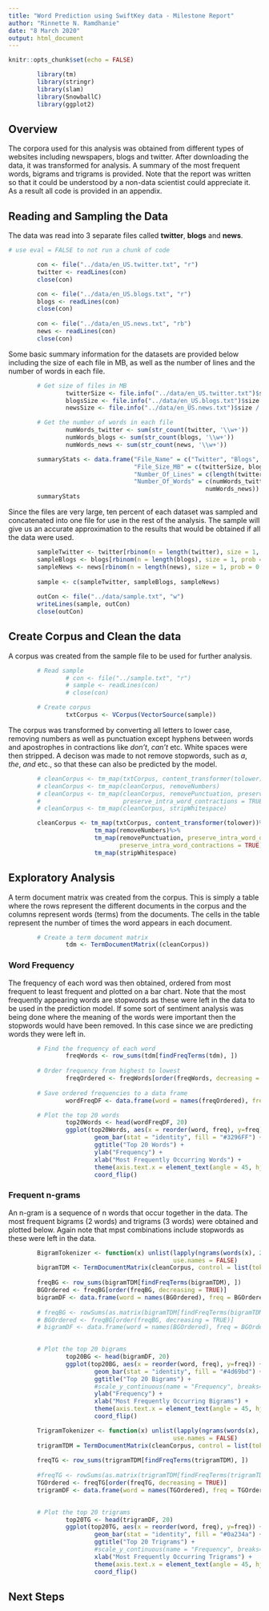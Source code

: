 ```yaml
---
title: "Word Prediction using SwiftKey data - Milestone Report"
author: "Rinnette N. Ramdhanie"
date: "8 March 2020"
output: html_document
---
```


```r
knitr::opts_chunk$set(echo = FALSE)
```

```r
        library(tm)
        library(stringr)
        library(slam)
        library(SnowballC)
        library(ggplot2)
```

## Overview
The corpora used for this analysis was obtained from different types of websites including newspapers, blogs and twitter. After downloading the data, it was transformed for analysis.  A summary of the most frequent words, bigrams and trigrams is provided. Note that the report was written so that it could be understood by a non-data scientist could appreciate it.  As a result all code is provided in an appendix.


## Reading and Sampling the Data
The data was read into 3 separate files called **twitter**, **blogs** and **news**.

```r
# use eval = FALSE to not run a chunk of code

        con <- file("../data/en_US.twitter.txt", "r")
        twitter <- readLines(con)
        close(con)

        con <- file("../data/en_US.blogs.txt", "r")
        blogs <- readLines(con)
        close(con)
        
        con <- file("../data/en_US.news.txt", "rb")
        news <- readLines(con)
        close(con)
```

Some basic summary information for the datasets are provided below including the size of each file in MB, as well as the number of lines and the number of words in each file.

```r
        # Get size of files in MB
                twitterSize <- file.info("../data/en_US.twitter.txt")$size / 1000000
                blogsSize <- file.info("../data/en_US.blogs.txt")$size / 1000000
                newsSize <- file.info("../data/en_US.news.txt")$size / 1000000

        # Get the number of words in each file
                numWords_twitter <- sum(str_count(twitter, '\\w+'))
                numWords_blogs <- sum(str_count(blogs, '\\w+'))
                numWords_news <- sum(str_count(news, '\\w+'))

        summaryStats <- data.frame("File_Name" = c("Twitter", "Blogs", "News"),
                                   "File_Size_MB" = c(twitterSize, blogsSize, newsSize),
                                   "Number_Of_Lines" = c(length(twitter), length(blogs), length(news)),
                                   "Number_Of_Words" = c(numWords_twitter, numWords_blogs, 
                                                       numWords_news))
        summaryStats

```

Since the files are very large, ten percent of each dataset was sampled and concatenated into one file for use in the rest of the analysis.  The sample will give us an accurate approximation to the results that would be obtained if all the data were used.

```r

        sampleTwitter <- twitter[rbinom(n = length(twitter), size = 1, prob = 0.1) == 1]
        sampleBlogs <- blogs[rbinom(n = length(blogs), size = 1, prob = 0.1) == 1]
        sampleNews <- news[rbinom(n = length(news), size = 1, prob = 0.1) == 1]
        
        sample <- c(sampleTwitter, sampleBlogs, sampleNews)
        
        outCon <- file("../data/sample.txt", "w")
        writeLines(sample, outCon)
        close(outCon)
```
     

## Create Corpus and Clean the data

A corpus was created from the sample file to be used for further analysis.

```r
        # Read sample
                # con <- file("../sample.txt", "r")
                # sample <- readLines(con)
                # close(con)

        # Create corpus
                txtCorpus <- VCorpus(VectorSource(sample))

```

The corpus was transformed by converting all letters to lower case, removing numbers as well as punctuation except hyphens between words and apostrophes in contractions like *don't*, *can't* etc.  White spaces were then stripped.  A decison was made to not remove stopwords, such as *a*, *the*, *and* etc., so that these can also be predicted by the model.


```r
       
        # cleanCorpus <- tm_map(txtCorpus, content_transformer(tolower))
        # cleanCorpus <- tm_map(cleanCorpus, removeNumbers)
        # cleanCorpus <- tm_map(cleanCorpus, removePunctuation, preserve_intra_word_dashes = TRUE, 
        #                       preserve_intra_word_contractions = TRUE)
        # cleanCorpus <- tm_map(cleanCorpus, stripWhitespace)

        cleanCorpus <- tm_map(txtCorpus, content_transformer(tolower))%>%
                        tm_map(removeNumbers)%>%
                        tm_map(removePunctuation, preserve_intra_word_dashes = TRUE, 
                               preserve_intra_word_contractions = TRUE)%>%
                        tm_map(stripWhitespace)
```

## Exploratory Analysis

A term document matrix was created from the corpus.  This is simply a table where the rows represent the different documents in the corpus and the columns represent words (terms) from the documents.  The cells in the table represent the number of times the word appears in each document.

```r
        # Create a term document matrix
                tdm <- TermDocumentMatrix((cleanCorpus))
```

### Word Frequency
The frequency of each word was then obtained, ordered from most frequent to least frequent and plotted on a bar chart. Note that the most frequently appearing words are stopwords as these were left in the data to be used in the prediction model.  If some sort of sentiment analysis was being done where the meaning of the words were important then the stopwords would have been removed.  In this case since we are predicting words they were left in.


```r

        # Find the frequency of each word
                freqWords <- row_sums(tdm[findFreqTerms(tdm), ])
                
        # Order frequency from highest to lowest
                freqOrdered <- freqWords[order(freqWords, decreasing = TRUE)]
                
        # Save ordered frequencies to a data frame
                wordFreqDF <- data.frame(word = names(freqOrdered), freq = freqOrdered)

```

```r
        # Plot the top 20 words
                top20Words <- head(wordFreqDF, 20)
                ggplot(top20Words, aes(x = reorder(word, freq), y=freq)) +
                        geom_bar(stat = "identity", fill = "#3296FF") +
                        ggtitle("Top 20 Words") +
                        ylab("Frequency") +
                        xlab("Most Frequently Occurring Words") +
                        theme(axis.text.x = element_text(angle = 45, hjust = 1)) +
                        coord_flip()
```

### Frequent n-grams
An n-gram is a sequence of n words that occur together in the data. The most frequent bigrams (2 words) and trigrams (3 words) were obtained and plotted below. Again note that mpst combinations include stopwords as these were left in the data.


```r
        BigramTokenizer <- function(x) unlist(lapply(ngrams(words(x), 2), paste, collapse = " "),
                                              use.names = FALSE)
        bigramTDM <- TermDocumentMatrix(cleanCorpus, control = list(tokenize = BigramTokenizer))
        
        freqBG <- row_sums(bigramTDM[findFreqTerms(bigramTDM), ])
        BGOrdered <- freqBG[order(freqBG, decreasing = TRUE)]
        bigramDF <- data.frame(word = names(BGOrdered), freq = BGOrdered)
        
        # freqBG <- rowSums(as.matrix(bigramTDM[findFreqTerms(bigramTDM, 100), ]))
        # BGOrdered <- freqBG[order(freqBG, decreasing = TRUE)]
        # bigramDF <- data.frame(word = names(BGOrdered), freq = BGOrdered)
        
```

```r
        # Plot the top 20 bigrams
                top20BG <- head(bigramDF, 20)
                ggplot(top20BG, aes(x = reorder(word, freq), y=freq)) +
                        geom_bar(stat = "identity", fill = "#4d69bd") +
                        ggtitle("Top 20 Bigrams") +
                        #scale_y_continuous(name = "Frequency", breaks=seq(0, 2500, 250)) +
                        ylab("Frequency") +
                        xlab("Most Frequently Occurring Bigrams") +
                        theme(axis.text.x = element_text(angle = 45, hjust = 1)) +
                        coord_flip()
```

```r
        TrigramTokenizer <- function(x) unlist(lapply(ngrams(words(x), 3), paste, collapse = " "),
                                              use.names = FALSE)
        trigramTDM = TermDocumentMatrix(cleanCorpus, control = list(tokenize = TrigramTokenizer))
        
        freqTG <- row_sums(trigramTDM[findFreqTerms(trigramTDM), ])
        
        #freqTG <- rowSums(as.matrix(trigramTDM[findFreqTerms(trigramTDM, 900), ]))
        TGOrdered <- freqTG[order(freqTG, decreasing = TRUE)]
        trigramDF <- data.frame(word = names(TGOrdered), freq = TGOrdered)
        
```

```r
        # Plot the top 20 trigrams
                top20TG <- head(trigramDF, 20)
                ggplot(top20TG, aes(x = reorder(word, freq), y=freq)) +
                        geom_bar(stat = "identity", fill = "#0a234a") +
                        ggtitle("Top 20 Trigrams") +
                        #scale_y_continuous(name = "Frequency", breaks=seq(0, 4000, 500)) +
                        xlab("Most Frequently Occurring Trigrams") +
                        theme(axis.text.x = element_text(angle = 45, hjust = 1)) +
                        coord_flip()

```

## Next Steps


